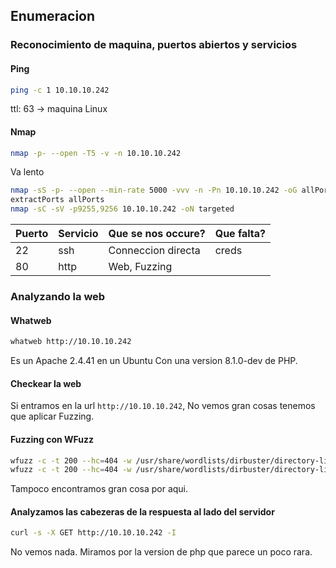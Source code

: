 ## Enumeracion {-}

### Reconocimiento de maquina, puertos abiertos y servicios {-} 

#### Ping {-}

```bash
ping -c 1 10.10.10.242
```
ttl: 63 -> maquina Linux

#### Nmap {-}

```bash
nmap -p- --open -T5 -v -n 10.10.10.242
```

Va lento

```bash
nmap -sS -p- --open --min-rate 5000 -vvv -n -Pn 10.10.10.242 -oG allPorts 
extractPorts allPorts
nmap -sC -sV -p9255,9256 10.10.10.242 -oN targeted
```


| Puerto | Servicio | Que se nos occure? | Que falta? |
| ------ | -------- | ------------------ | ---------- |
| 22     | ssh      | Conneccion directa | creds      |
| 80     | http     | Web, Fuzzing       |            |

### Analyzando la web {-}

#### Whatweb {-}

```bash
whatweb http://10.10.10.242
```

Es un Apache 2.4.41 en un Ubuntu Con una version 8.1.0-dev de PHP. 


#### Checkear la web {-}

Si entramos en la url `http://10.10.10.242`, No vemos gran cosas tenemos que aplicar Fuzzing.

#### Fuzzing con WFuzz {-}

```bash
wfuzz -c -t 200 --hc=404 -w /usr/share/wordlists/dirbuster/directory-list-2.3-medium.txt http://10.10.10.242/FUZZ
wfuzz -c -t 200 --hc=404 -w /usr/share/wordlists/dirbuster/directory-list-2.3-medium.txt -z list,txt-php http://10.10.10.242/FUZZ.FUZ2Z
```

Tampoco encontramos gran cosa por aqui.

#### Analyzamos las cabezeras de la respuesta al lado del servidor {-}

```bash
curl -s -X GET http://10.10.10.242 -I
```

No vemos nada. Miramos por la version de php que parece un poco rara.


